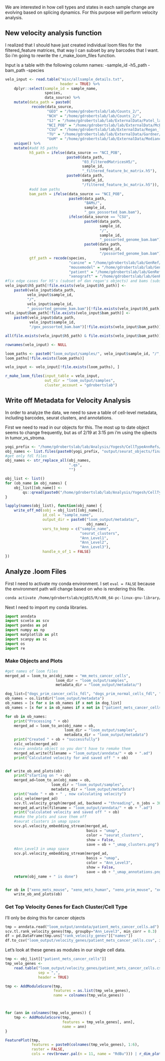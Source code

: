 We are interested in how cell types and states in each sample change are evolving based on splicing dynamics. For this purpose will perform velocity analysis.

## New velocity analysis function

I realized that I should have just created individual loom files for the filtered_feature matrices, that way I can subset by any barcodes that I want. So i'm going to rewrite the r_make_loom_files function.

Input is a table with the following column names:
    -sample_id
    -h5_path
    -bam_path
    -species

```r
velo_input <- read.table("misc/allsample_details.txt",
                         header = TRUE) %>%
    dplyr::select(sample_id = sample_name,
                  species,
                  data_source) %>%
    mutate(data_path = paste0(
            recode(data_source,
                   "GEO" = "/home/gdrobertslab/lab/Counts_2/",
                   "NCH" = "/home/gdrobertslab/lab/Counts_2/",
                   "SJ" = "/home/gdrobertslab/lab/ExternalData/Patel_lab/",
                   "NCI_POB" = "/home/gdrobertslab/lab/ExternalData/McEachron_lab/",
                   "CSU" = "/home/gdrobertslab/lab/ExternalData/Regan_lab/",
                   "TU" = "/home/gdrobertslab/lab/ExternalData/Gardner/",
                   "UoM" = "/home/gdrobertslab/lab/ExternalData/Modiano_Lab/Counts/"))) %>%
    unique() %>%
    mutate(#add h5 paths
           h5_path = ifelse(data_source == "NCI_POB",
                            paste0(data_path,
                                   "03_FilteredMatricesH5/",
                                   sample_id,
                                   "_filtered_feature_bc_matrix.h5"),
                            paste0(data_path,
                                   sample_id,
                                   "/filtered_feature_bc_matrix.h5")),
           #add bam paths
           bam_path = ifelse(data_source == "NCI_POB",
                             paste0(data_path,
                                    "BAMs/",
                                    sample_id,
                                    "_gex_possorted_bam.bam"),
                             ifelse(data_source == "CSU",
                                    paste0(data_path,
                                           sample_id,
                                           "/",
                                           sample_id,
                                           "_possorted_genome_bam.bam"),
                                    paste0(data_path,
                                           sample_id,
                                           "/possorted_genome_bam.bam"))),
           gtf_path = recode(species,
                             "canine" = "/home/gdrobertslab/lab/GenRef/10x-canine-atlas_arc/genes/genes.gtf.gz",
                             "mousemodel" = "/home/gdrobertslab/lab/GenRef/10x-mm10_arc/genes/genes.gtf.gz",
                             "patient" = "/home/gdrobertslab/lab/GenRef/10x-hg38_arc/genes/genes.gtf.gz",
                             "xenograft" = "/home/gdrobertslab/lab/GenRef/10x-hg38-mm10_arc/genes/genes.gtf.gz"))
#fix edge cases for h5's (subset of dan regan's objects) and bams (subset of nch ones)
velo_input$h5_path[!file.exists(velo_input$h5_path)] <-
    paste0(velo_input$data_path,
          velo_input$sample_id,
          "/",
          velo_input$sample_id,
          "_possorted_genome_bam.bam")[!file.exists(velo_input$h5_path)]
velo_input$bam_path[!file.exists(velo_input$bam_path)] <-
    paste0(velo_input$data_path,
           velo_input$sample_id,
           "/gex_possorted_bam.bam")[!file.exists(velo_input$bam_path)]

all(file.exists(velo_input$h5_path) & file.exists(velo_input$bam_path))

rownames(velo_input) <- NULL

loom_paths <- paste0("loom_output/samples/", velo_input$sample_id, "/", velo_input$sample_id, ".loom")
loom_paths[!file.exists(loom_paths)]

velo_input <- velo_input[!file.exists(loom_paths), ]

r_make_loom_files(input_table = velo_input,
                  out_dir = "loom_output/samples",
                  cluster_account = "gdrobertslab")
```

## Write off Metadata for Velocity Analysis

In order to analyze the data, we need to save a table of cell-level metadata, including barcodes, seurat clusters, and annotations.

First we need to read in our objects for this. The most up to date object seems to change frequently, but as of 2/19 at 3:15 pm i'm using the ojbects in tumor_vs_stroma.

```r
yogi_prefix <- "/home/gdrobertslab/lab/Analysis/Yogesh/CellTypeAnnRefs/"
obj_names <- list.files(paste0(yogi_prefix, "output/seurat_objects/final_tumor_vs_stroma"))
#get only fdl files
obj_names <- str_replace_all(obj_names,
                             ".qs",
                             "")

obj_list <- list()
for (ob_name in obj_names) {
    obj_list[[ob_name]] <-
        qs::qread(paste0("/home/gdrobertslab/lab/Analysis/Yogesh/CellTypeAnnRefs/output/seurat_objects/final_tumor_vs_stroma/", ob_name, ".qs"))
}
```

```r
lapply(names(obj_list), function(obj_name) {
    write_off_md(sobj = obj_list[[obj_name]],
                 id_col = "sample_name",
                 output_dir = paste0("loom_output/metadata/",
                                     obj_name),
                 vars_to_keep = c("sample_name",
                                  "seurat_clusters",
                                  "Ann_Level1",
                                  "Ann_Level2",
                                  "Ann_Level3"),
                 handle_n_of_1 = FALSE)
})
```

## Analyze .loom Files

First I need to activate my conda environment. I set `eval = FALSE` because the environment path will change based on who is rendering this file.

```bash
conda activate /home/gdrobertslab/mjg015/R/x86_64-pc-linux-gnu-library/4.3/rrrSingleCellUtils/r_rna_velo
```

Next I need to import my conda libraries.

```python
import anndata
import scvelo as scv
import pandas as pd
import numpy as np
import matplotlib as plt
import scanpy as sc
import os
import re
```

### Make Objects and Plots

```python
#get names of loom files
merged_ad = loom_to_an(obj_name = "mm_mets_cancer_cells",
                       loom_dir = "loom_output/samples",
                       metadata_dir = "loom_output/metadata/")

dog_list=["dogs_prim_cancer_cells_fdl", "dogs_prim_normal_cells_fdl", "dogs_mets_cancer_cells_fdl", "dogs_mets_normal_cells_fdl"]
ob_names = os.listdir("loom_output/metadata")
ob_names = [x for x in ob_names if x not in dog_list]
ob_names = [x for x in ob_names if x not in ["patient_mets_cancer_cells_fdl", "patient_prim_cancer_cells_fdl", "xeno_mets_human_fdl"]]

for ob in ob_names:
    print("Processing " + ob)
    merged_ad = loom_to_an(obj_name = ob,
                           loom_dir = "loom_output/samples",
                           metadata_dir = "loom_output/metadata")
    print("Created " + ob + "successfully")
    calc_velo(merged_ad)
    #save anndata object so you don't have to remake them
    merged_ad.write(filename = "loom_output/anndata/" + ob + ".ad")
    print("Calculated velocity for and saved off " + ob)


def write_ob_and_plots(ob):
    print("starting on " + ob)
    merged_ad=loom_to_an(obj_name = ob,
                     loom_dir = "loom_output/samples",
                     metadata_dir = "loom_output/metadata")
    print("made " + ob + " , now calculating velocity")
    calc_velo(merged_ad)
    scv.tl.velocity_graph(merged_ad, backend = "threading", n_jobs = 30)
    merged_ad.write(filename = "loom_output/anndata/" + ob + ".ad")
    print("calculated velocity and saved off " + ob)
    #make the plots and save them off
    #seurat clusters in umap space
    scv.pl.velocity_embedding_stream(merged_ad,
                                     basis = "umap",
                                     color = "seurat_clusters",
                                     show = False,
                                     save = ob + "_umap_clusters.png")
    #Ann_Level3 in umap space
    scv.pl.velocity_embedding_stream(merged_ad,
                                     basis = "umap",
                                     color = "Ann_Level3",
                                     show = False,
                                     save = ob + "_umap_annotations.png")
    return(obj_name + " is done")


for ob in ["xeno_mets_mouse", "xeno_mets_human", "xeno_prim_mouse", "xeno_prim_human"]:
    write_ob_and_plots(ob)
```

### Get Top Velocity Genes for Each Cluster/Cell Type

I'll only be doing this for cancer objects

```python
tmp = anndata.read("loom_output/anndata/patient_mets_cancer_cells.ad")
scv.tl.rank_velocity_genes(tmp, groupby="Ann_Level3", min_corr = 0.3)
df = pd.DataFrame(tmp.uns["rank_velocity_genes"]["names"])
df.to_csv("loom_output/velocity_genes/patient_mets_cancer_cells.csv", index = False)
```

Let's look at these genes as modules in our single cell data.

```r
tmp <- obj_list[["patient_mets_cancer_cells"]]
tmp_velo_genes <-
    read.table("loom_output/velocity_genes/patient_mets_cancer_cells.csv",
               sep = ",",
               header = TRUE)

tmp <- AddModuleScore(tmp,
                      features = as.list(tmp_velo_genes),
                      name = colnames(tmp_velo_genes))



for (ann in colnames(tmp_velo_genes)) {
    tmp <- AddModuleScore(tmp,
                          features = tmp_velo_genes[, ann],
                          name = ann)
}

FeaturePlot(tmp,
            features = paste0(colnames(tmp_velo_genes), 1:6),
            raster = FALSE,
            cols = rev(brewer.pal(n = 11, name = "RdBu"))) | r_dim_plot(tmp, group.by = "Ann_Level3", raster = FALSE)
```
